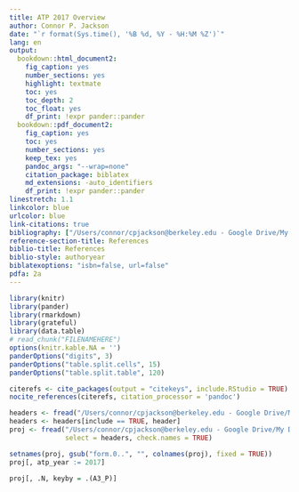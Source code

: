 ```yaml
---
title: ATP 2017 Overview
author: Connor P. Jackson
date: "`r format(Sys.time(), '%B %d, %Y - %H:%M %Z')`"
lang: en
output:
  bookdown::html_document2:
    fig_caption: yes
    number_sections: yes
    highlight: textmate
    toc: yes
    toc_depth: 2
    toc_float: yes
    df_print: !expr pander::pander
  bookdown::pdf_document2:
    fig_caption: yes
    toc: yes
    number_sections: yes
    keep_tex: yes
    pandoc_args: "--wrap=none"
    citation_package: biblatex
    md_extensions: -auto_identifiers
    df_print: !expr pander::pander
linestretch: 1.1
linkcolor: blue
urlcolor: blue
link-citations: true
bibliography: ["/Users/connor/cpjackson@berkeley.edu - Google Drive/My Drive/CitationManagement/library.bib", grateful-refs.bib]
reference-section-title: References
biblio-title: References
biblio-style: authoryear
biblatexoptions: "isbn=false, url=false"
pdfa: 2a
---
```


```r
library(knitr)
library(pander)
library(rmarkdown)
library(grateful)
library(data.table)
# read_chunk("FILENAMEHERE")
options(knitr.kable.NA = '')
panderOptions("digits", 3)
panderOptions("table.split.cells", 15)
panderOptions("table.split.table", 120)
```

```r
citerefs <- cite_packages(output = "citekeys", include.RStudio = TRUE)
nocite_references(citerefs, citation_processor = 'pandoc')
```

```r
headers <- fread("/Users/connor/cpjackson@berkeley.edu - Google Drive/My Drive/Streetscape/ATP 2017/headers.csv")
headers <- headers[include == TRUE, header]
proj <- fread("/Users/connor/cpjackson@berkeley.edu - Google Drive/My Drive/Streetscape/ATP 2017/ATP2017_data.csv", 
              select = headers, check.names = TRUE)

setnames(proj, gsub("form.0..", "", colnames(proj), fixed = TRUE))
proj[, atp_year := 2017]
```

```r
proj[, .N, keyby = .(A3_P)]
```


